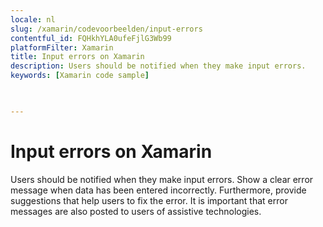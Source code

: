 ```yaml
---
locale: nl
slug: /xamarin/codevoorbeelden/input-errors
contentful_id: FQHkhYLA0ufeFjlG3Wb99
platformFilter: Xamarin
title: Input errors on Xamarin
description: Users should be notified when they make input errors.
keywords: [Xamarin code sample]


	
---
```


# Input errors on Xamarin

Users should be notified when they make input errors. Show a clear error message when data has been entered incorrectly. Furthermore, provide suggestions that help users to fix the error. It is important that error messages are also posted to users of assistive technologies.

<CodeSample id="input-errors" locale="nl" platform="xamarin"/>
